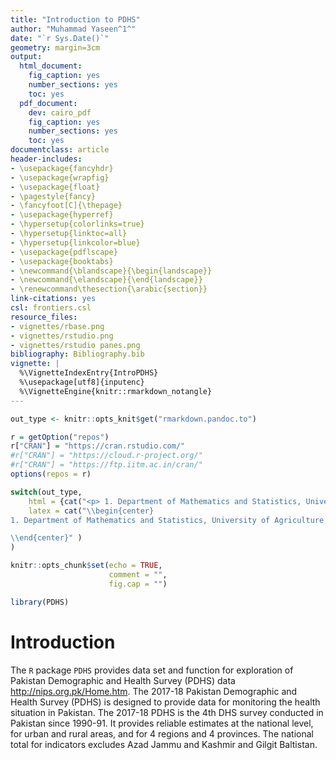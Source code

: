 ```yaml
---
title: "Introduction to PDHS"
author: "Muhammad Yaseen^1^"
date: "`r Sys.Date()`"
geometry: margin=3cm
output:
  html_document:
    fig_caption: yes
    number_sections: yes
    toc: yes
  pdf_document:
    dev: cairo_pdf
    fig_caption: yes
    number_sections: yes
    toc: yes  
documentclass: article
header-includes:
- \usepackage{fancyhdr}
- \usepackage{wrapfig}
- \usepackage{float}
- \pagestyle{fancy}
- \fancyfoot[C]{\thepage}
- \usepackage{hyperref}
- \hypersetup{colorlinks=true}
- \hypersetup{linktoc=all}
- \hypersetup{linkcolor=blue}
- \usepackage{pdflscape}
- \usepackage{booktabs}
- \newcommand{\blandscape}{\begin{landscape}}
- \newcommand{\elandscape}{\end{landscape}}
- \renewcommand\thesection{\arabic{section}}
link-citations: yes
csl: frontiers.csl
resource_files:
- vignettes/rbase.png
- vignettes/rstudio.png
- vignettes/rstudio panes.png
bibliography: Bibliography.bib
vignette: |
  %\VignetteIndexEntry{IntroPDHS}
  %\usepackage[utf8]{inputenc}
  %\VignetteEngine{knitr::rmarkdown_notangle}
---
```


```r
out_type <- knitr::opts_knit$get("rmarkdown.pandoc.to")

r = getOption("repos")
r["CRAN"] = "https://cran.rstudio.com/"
#r["CRAN"] = "https://cloud.r-project.org/"
#r["CRAN"] = "https://ftp.iitm.ac.in/cran/"
options(repos = r)
```

```r
switch(out_type,
    html = {cat("<p> 1. Department of Mathematics and Statistics, University of Agriculture Faisalabad, Faisalabad-Pakistan  (myaseen208@gmail.com).</p>")},
    latex = cat("\\begin{center}
1. Department of Mathematics and Statistics, University of Agriculture Faisalabad, Faisalabad-Pakistan  (myaseen208@gmail.com).

\\end{center}" )
)
```

\begin{center}
\vspace{6pt}
\hrule
\end{center}


```r
knitr::opts_chunk$set(echo = TRUE,
                      comment = "",
                      fig.cap = "")
```

```r
library(PDHS)
```

# Introduction

The `R` package `PDHS` provides data set and function for exploration of Pakistan Demographic and Health Survey (PDHS) data [http://nips.org.pk/Home.htm](http://nips.org.pk/Home.htm). The 2017-18 Pakistan Demographic and Health Survey (PDHS) is designed to provide data for monitoring the health situation in Pakistan. The 2017-18 PDHS is the 4th DHS survey conducted in Pakistan since 1990-91. It provides reliable estimates at the national level, for urban and rural areas, and for 4 regions and 4 provinces. The national total for indicators excludes Azad Jammu and Kashmir and Gilgit Baltistan.
